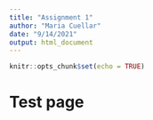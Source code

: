 ```yaml
---
title: "Assignment 1"
author: "Maria Cuellar"
date: "9/14/2021"
output: html_document
---
```


```r
knitr::opts_chunk$set(echo = TRUE)
```


# Test page

